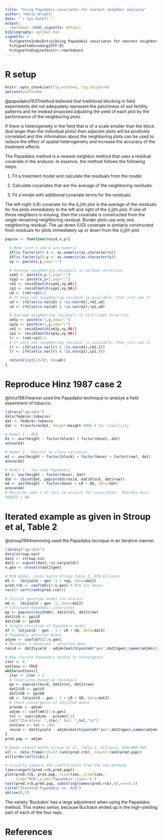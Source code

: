 ```yaml
---
title: "Using Papadakis covariates for nearest neighbor analysis"
author: "Kevin Wright"
date: "`r Sys.Date()`"
output:
  rmarkdown::html_vignette: default
bibliography: agridat.bib
vignette: >
  %\VignetteIndexEntry{Using Papadakis covariates for nearest neighbor analysis} 
  %\VignetteEncoding{UTF-8} 
  %\VignetteEngine{knitr::rmarkdown}
---
```


# R setup

```r
knitr::opts_chunk$set(fig.width=6, fig.height=6)
options(width=90)
```
@papadakis1937method believed that traditional blocking in field experiments
did not adequately represent the patchiness of soil fertility patterns and he
instead proposed adjusting the yield of each plot by the performance of the
neighboring plots.
  
If there is heterogeneity in the field that is of a scale smaller than the
block (but larger than the individual plots) then adjacent plots will be
positively correlated and this information about the neighboring plots can
be used to reduce the effect of spatial heterogeneity and increase the
accuracy of the treatment effects.
  
The Papadakis method is a nearest neighbor method that uses a residual
covariate in the analysis. In essence, the method follows the following steps.

1. Fit a treatment model and calculate the residuals from the model.

2. Calculate covariates that are the average of the neighboring residuals.

3. Fit a model with additional covariate terms for the residuals.

The left-right (LR) covariate for the (i,j)th plot is the
average of the residuals for the plots immediately to the left and
right of the (i,j)th plot.  If one of these neighbors is missing, then
the covariate is constructed from the single remaining neighboring
residual.  Border plots use only one neighboring residual.  The up-down (UD)
covariate is similarly constructed from residuals for plots
immediately up or down from the (i,j)th plot.

```r
papcov <- function(resid,x,y){

  # Make sure x and y are numeric
  if(is.factor(x)) x <- as.numeric(as.character(x))
  if(is.factor(y)) y <- as.numeric(as.character(y))
  xy <- paste(x,y,sep=":")

  # Average neighboring residuals in up/down direction
  xym1 <- paste(x,y-1,sep=":")
  xyp1 <- paste(x,y+1,sep=":")
  rm1 <- resid[match(xym1,xy,NA)]
  rp1 <- resid[match(xyp1,xy,NA)]
  ud <- (rm1+rp1)/2
  # If only one neighboring residual is available, then just use it
  ud <- ifelse(is.na(ud) & !is.na(rm1),rm1,ud)
  ud <- ifelse(is.na(ud) & !is.na(rp1),rp1,ud)

  # Average neighboring residuals in left/right direction
  xm1y <- paste(x-1,y,sep=":")
  xp1y <- paste(x+1,y,sep=":")
  cm1 <- resid[match(xm1y,xy,NA)]
  cp1 <- resid[match(xp1y,xy,NA)]
  lr <- (cm1+cp1)/2
  # If only one neighboring residual is available, then just use it
  lr <- ifelse(is.na(lr) & !is.na(cm1),cm1,lr)
  lr <- ifelse(is.na(lr) & !is.na(cp1),cp1,lr)

  return(list(LR=lr, UD=ud))
}
```

# Reproduce Hinz 1987 case 2

@hinz1987nearest used the Papadakis technique to analzye a field experiment of
tobacco.

```r
library("agridat")
data(federer.tobacco)
dat <- federer.tobacco
dat <- transform(dat, height=height-600) # For simplicity

# Model 1 - RCB
m1 <- aov(height ~ factor(block) + factor(dose), dat)
anova(m1)

# Model 2 - Row/Col as class variables
m2 <- aov(height ~ factor(block) + factor(dose) + factor(row), dat)
anova(m2)

# Model 3 - Two-step Papadakis
m3 <- aov(height ~ factor(dose), dat)
dat <- cbind(dat, papcov(m3$resid, dat$block, dat$row))
m4 <- aov(height ~ factor(dose) + LR + UD, data=dat)
anova(m4)
# Resid MS uses 1 df less to account for covariates.  Matches Hinz.
582073 / 46 
```

# Iterated example as given in Stroup et al, Table 2

@stroup1994removing used the Papadakis tecnique in an iterative manner.

```r
library("agridat")
data(stroup.nin)
dat2 <- stroup.nin
dat2 <- subset(dat2,!is.na(yield))
n.gen <- nlevels(dat2$gen)

# RCB model, ranks match Stroup Table 2, RCB Alliance
m5 <-  lm(yield ~ gen -1 + rep, data=dat2)
pred.rcb <- coef(m5)[1:n.gen] # RCB adj means
rev(57-sort(rank(pred.rcb)))

# Initial genotype model (no blocks)
m6 <-  lm(yield ~ gen -1, data=dat2)
# Calculate Papadakis covariates
pp <- papcov(resid(m6), dat2$col, dat2$row)
dat2$LR <- pp$LR
dat2$UD <- pp$UD
# Single iteration of Papadakis model
m7 <- lm(yield ~ gen - 1 + LR + UD, data=dat2)
# Papadakis adjusted means
adjmn <- coef(m7)[1:n.gen]
# Residual = observed - adjusted mean
resid <- dat2$yield - adjmn[match(paste0("gen",dat2$gen),names(adjmn))]

# Now iterate Papadakis method to convergence
iter <- 0
notConv <- TRUE
while(notConv){
  iter <- iter + 1
  # Covariates based on residuals
  pp <- papcov(resid, dat2$col, dat2$row)
  dat2$LR <- pp$LR
  dat2$UD <- pp$UD
  m8 <- lm(yield ~ gen - 1 + LR + UD, data=dat2)
  # Check convergence of adjusted means
  prevmn <- adjmn
  adjmn <- coef(m8)[1:n.gen]
  tol <- sum((adjmn - prevmn)^2)
  cat("Iteration: ",iter," tol: ",tol,"\n")
  notConv <- tol > .001
  resid <- dat2$yield - adjmn[match(paste0("gen",dat2$gen),names(adjmn))]
}
pred.pap <- adjmn

# Ranks almost match Stroup et al, Table 2, Alliance, RCB+NNA-PAP
all <- data.frame(rcb=57-rank(pred.rcb), nna=57-rank(pred.pap))
all[order(all$rcb),]

# Visually compare the coefficients from the two methods
lims=range(c(pred.rcb,pred.pap))
plot(pred.rcb, pred.pap, xlim=lims, ylim=lims,
     xlab="RCB",ylab="Papadakis",type='n')
text(pred.rcb,pred.pap, substring(names(pred.rcb),4),cex=0.5)
title("Iterated Papadakis vs. RCB")
abline(0,1)
```
The variety 'Buckskin' has a large adjustment when using the Papadakis
method.  This makes sense, because Buckskin ended up in the high-yielding part
of each of the four reps.


# References
